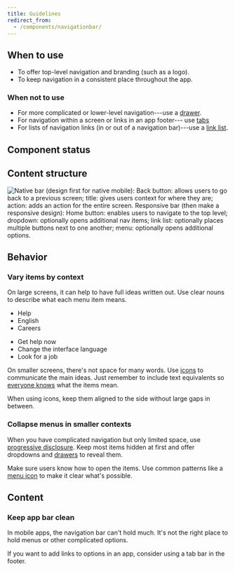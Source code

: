```yaml
---
title: Guidelines
redirect_from:
  - /components/navigationbar/
---
```


<ReactExample exampleId="NavigationBar-default" />

## When to use

- To offer top-level navigation and branding (such as a logo).
- To keep navigation in a consistent place throughout the app.

### When not to use

- For more complicated or lower-level navigation---use a [drawer](/components/overlay/drawer/).
- For navigation within a screen or links in an app footer--- use [tabs](/components/structure/tabs/)
- For lists of navigation links (in or out of a navigation bar)---use a [link list](/components/navigation/linklist/).

## Component status

<ComponentStatus component="NavigationBar" />

## Content structure

![Native bar (design first for native mobile): Back button: allows users to go back to a previous screen; title: gives users context for where they are; action: adds an action for the entire screen. Responsive bar (then make a responsive design): Home button: enables users to navigate to the top level; dropdown: optionally opens additional nav items; link list: optionally places multiple buttons next to one another; menu: optionally opens additional options.](fileId:4QJZqvBvRrLu6t9mwObCkA;nodeId:527%3A0)

## Behavior

### Vary items by context

On large screens, it can help to have full ideas written out.
Use clear nouns to describe what each menu item means.

<GuidelinesSideBySide>

<Do>

- Help
- English
- Careers

</Do>

<Dont>

- Get help now
- Change the interface language
- Look for a job

</Dont>

</GuidelinesSideBySide>

<ReactExample exampleId="NavigationBar-default" />

On smaller screens, there's not space for many words.
Use [icons](/components/visuals/icon/) to communicate the main ideas.
Just remember to include text equivalents
so [everyone knows](/foundation/accessibility/) what the items mean.

When using icons, keep them aligned to the side without large gaps in between.

<ReactExample exampleId="NavigationBar-icons" />

### Collapse menus in smaller contexts

When you have complicated navigation but only limited space,
use [progressive disclosure](/design-patterns/progressive-disclosure/).
Keep most items hidden at first
and offer dropdowns and [drawers](/components/overlay/drawer/) to reveal them.

Make sure users know how to open the items.
Use common patterns like a [menu icon](/foundation/icons/#menu-hamburger)
to make it clear what's possible.

<ReactExample exampleId="NavigationBar-menu" />

## Content

### Keep app bar clean

In mobile apps, the navigation bar can't hold much.
It's not the right place to hold menus or other complicated options.

If you want to add links to options in an app,
consider using a tab bar in the footer.
